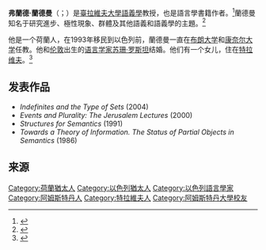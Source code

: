 {{單一來源|time=2017-01-24T06:20:03+00:00}}
{{Infobox philosopher
| name = 弗兰德·兰德曼
| birth_date       = {{Birth date and age|1956|10|28}}
| birth_place      = {{flag|NLD}}[[阿姆斯特丹|阿姆斯特丹]]
| residence        = 以色列[[特拉维夫|特拉维夫]]
| nationality      = {{flag|以色列}}
| institutions     = [[臺拉維夫大學|臺拉維夫大學]]
}}
'''弗蘭德·蘭德曼'''（{{Lang-he|פרד לנדמן}}；{{bd|1956年|10月28日||}}）是[[臺拉維夫大學|臺拉維夫大學]][[語義學|語義學]]教授，也是語言學書籍作者。<ref>{{Cite web |url=http://www.tau.ac.il/~landman/ |title=Fred Landman's homepage in Tel Aviv University |accessdate=2017-01-24 |archive-date=2017-02-02 |archive-url=https://web.archive.org/web/20170202034335/http://www.tau.ac.il/~landman/ |dead-url=no }}</ref>蘭德曼知名于研究進步、極性現象、群體及其他語義和語義學的主題。<ref>{{Cite web |url=http://www.tau.ac.il/~landman/publications.html |title=Fred Landman's list of publications on the Tel Aviv University website |accessdate=2017-01-24 |archive-date=2017-02-02 |archive-url=https://web.archive.org/web/20170202034946/http://www.tau.ac.il/~landman/publications.html |dead-url=no }}</ref>

他是一个荷蘭人，在1993年移民到以色列前，蘭德曼一直在[[布朗大学|布朗大学]]和[[康奈尔大学|康奈尔大学]]任教。他和[[伦敦|伦敦]]出生的[[语言学家|语言学家]][[苏珊·罗斯坦|苏珊·罗斯坦]]结婚。他们有一个女儿，住在[[特拉维夫|特拉维夫]]。<ref>{{Cite web |url=http://www.tau.ac.il/~landman/biography.html |title=Fred Landman's biography page on the Tel Aviv University website |accessdate=2017-01-24 |archive-date=2017-02-02 |archive-url=https://web.archive.org/web/20170202040209/http://www.tau.ac.il/~landman/biography.html |dead-url=no }}</ref>

== 发表作品 ==
* ''Indefinites and the Type of Sets'' (2004)
* ''Events and Plurality: The Jerusalem Lectures'' (2000)
* ''Structures for Semantics'' (1991)
* ''Towards a Theory of Information. The Status of Partial Objects in Semantics'' (1986)

== 来源 ==
{{Reflist}}
{{人物小作品}}
{{DEFAULTSORT:Landman, Fred}}
[[Category:荷蘭猶太人|Category:荷蘭猶太人]]
[[Category:以色列猶太人|Category:以色列猶太人]]
[[Category:以色列語言學家|Category:以色列語言學家]]
[[Category:阿姆斯特丹人|Category:阿姆斯特丹人]]
[[Category:特拉維夫人|Category:特拉維夫人]]
[[Category:阿姆斯特丹大學校友|Category:阿姆斯特丹大學校友]]